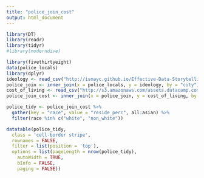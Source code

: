 ```yaml
---
title: "police_join_cost"
output: html_document
---
```


```r
library(DT)
library(readr)
library(tidyr)
#library(moderndive)
```

```r
library(fivethirtyeight)
data(police_locals)
library(dplyr)
ideology <- read_csv("http://ismayc.github.io/Effective-Data-Storytelling-using-the-tidyverse/datasets/ideology.csv")
police_join <- inner_join(x = police_locals, y = ideology, by = "city")
cost_of_living <- read_csv("http://s3.amazonaws.com/assets.datacamp.com/production/course_3085/datasets/cost_of_living.csv")
police_join_cost <- inner_join(x = police_join, y = cost_of_living, by = "state")
```

```r
police_tidy <- police_join_cost %>% 
  gather(key = "race", value = "reside_perc", all:asian) %>% 
  filter(race %in% c("white", "non_white"))
```

```r
datatable(police_tidy,
  class = 'cell-border stripe',
  rownames = FALSE,
  filter = list(position = 'top'),
  options = list(pageLength = nrow(police_tidy), 
    autoWidth = TRUE,
    bInfo = FALSE,
    paging = FALSE))
```

